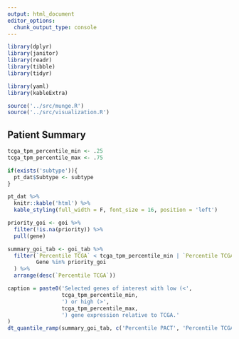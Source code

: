 ```yaml
---
output: html_document
editor_options: 
  chunk_output_type: console
---
```


```r
library(dplyr)
library(janitor)
library(readr)
library(tibble)
library(tidyr)

library(yaml)
library(kableExtra)

source('../src/munge.R')
source('../src/visualization.R')
```

## Patient Summary
```r
tcga_tpm_percentile_min <- .25
tcga_tpm_percentile_max <- .75

```

```r
if(exists('subtype')){
  pt_dat$Subtype <- subtype
}

pt_dat %>% 
  knitr::kable('html') %>%
  kable_styling(full_width = F, font_size = 16, position = 'left')

```

```r
priority_goi <- goi %>%
  filter(!is.na(priority)) %>%
  pull(gene)

summary_goi_tab <- goi_tab %>%
  filter(`Percentile TCGA` < tcga_tpm_percentile_min | `Percentile TCGA` > tcga_tpm_percentile_max,
         Gene %in% priority_goi
  ) %>%
  arrange(desc(`Percentile TCGA`))

caption = paste0('Selected genes of interest with low (<', 
                 tcga_tpm_percentile_min,
                 ') or high (>',
                 tcga_tpm_percentile_max,
                 ') gene expression relative to TCGA.'
)
dt_quantile_ramp(summary_goi_tab, c('Percentile PACT', 'Percentile TCGA'), caption)

```
